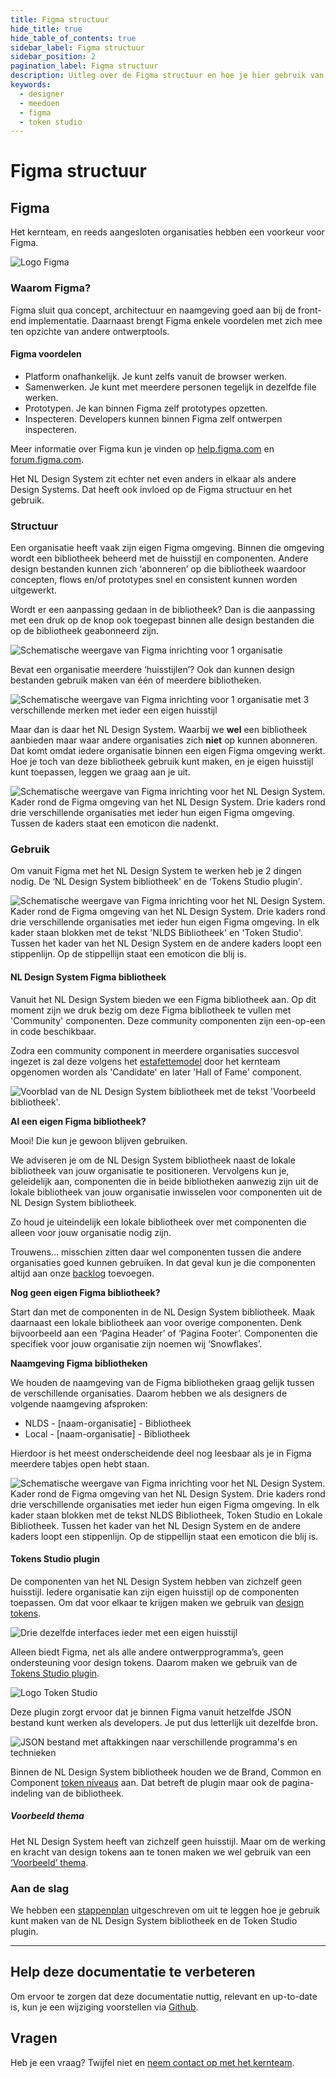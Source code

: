 ```yaml
---
title: Figma structuur
hide_title: true
hide_table_of_contents: true
sidebar_label: Figma structuur
sidebar_position: 2
pagination_label: Figma structuur
description: Uitleg over de Figma structuur en hoe je hier gebruik van kunt maken.
keywords:
  - designer
  - meedoen
  - figma
  - token studio
---
```


# Figma structuur

## Figma

Het kernteam, en reeds aangesloten organisaties hebben een voorkeur voor Figma.

![Logo Figma](https://raw.githubusercontent.com/nl-design-system/documentatie/assets/meedoen_designers_figma_figma-logo.png)

### Waarom Figma?

Figma sluit qua concept, architectuur en naamgeving goed aan bij de front-end implementatie. Daarnaast brengt Figma enkele voordelen met zich mee ten opzichte van andere ontwerptools.

#### Figma voordelen

- Platform onafhankelijk. Je kunt zelfs vanuit de browser werken.
- Samenwerken. Je kunt met meerdere personen tegelijk in dezelfde file werken.
- Prototypen. Je kan binnen Figma zelf prototypes opzetten.
- Inspecteren. Developers kunnen binnen Figma zelf ontwerpen inspecteren.

Meer informatie over Figma kun je vinden op [help.figma.com](https://help.figma.com/) en [forum.figma.com](https://forum.figma.com/).

Het NL Design System zit echter net even anders in elkaar als andere Design Systems. Dat heeft ook invloed op de Figma structuur en het gebruik.

### Structuur

Een organisatie heeft vaak zijn eigen Figma omgeving. Binnen die omgeving wordt een bibliotheek beheerd met de huisstijl en componenten. Andere design bestanden kunnen zich ‘abonneren’ op die bibliotheek waardoor concepten, flows en/of prototypes snel en consistent kunnen worden uitgewerkt.

Wordt er een aanpassing gedaan in de bibliotheek? Dan is die aanpassing met een druk op de knop ook toegepast binnen alle design bestanden die op de bibliotheek geabonneerd zijn.

![Schematische weergave van Figma inrichting voor 1 organisatie](https://raw.githubusercontent.com/nl-design-system/documentatie/assets/meedoen_designers_figma_single-org-single-brand.png)

Bevat een organisatie meerdere ‘huisstijlen’? Ook dan kunnen design bestanden gebruik maken van één of meerdere bibliotheken.

![Schematische weergave van Figma inrichting voor 1 organisatie met 3 verschillende merken met ieder een eigen huisstijl](https://raw.githubusercontent.com/nl-design-system/documentatie/assets/meedoen_designers_figma_single-org-multi-brand.png)

Maar dan is daar het NL Design System. Waarbij we **wel** een bibliotheek aanbieden maar waar andere organisaties zich **niet** op kunnen abonneren. Dat komt omdat iedere organisatie binnen een eigen Figma omgeving werkt. Hoe je toch van deze bibliotheek gebruik kunt maken, en je eigen huisstijl kunt toepassen, leggen we graag aan je uit.

![Schematische weergave van Figma inrichting voor het NL Design System. Kader rond de Figma omgeving van het NL Design System. Drie kaders rond drie verschillende organisaties met ieder hun eigen Figma omgeving. Tussen de kaders staat een emoticon die nadenkt.](https://raw.githubusercontent.com/nl-design-system/documentatie/assets/meedoen_designers_figma_nlds-question.png)

### Gebruik

Om vanuit Figma met het NL Design System te werken heb je 2 dingen nodig. De ‘NL Design System bibliotheek' en de ‘Tokens Studio plugin'.

![Schematische weergave van Figma inrichting voor het NL Design System. Kader rond de Figma omgeving van het NL Design System. Drie kaders rond drie verschillende organisaties met ieder hun eigen Figma omgeving. In elk kader staan blokken met de tekst 'NLDS Bibliotheek' en 'Token Studio'. Tussen het kader van het NL Design System en de andere kaders loopt een stippenlijn. Op de stippellijn staat een emoticon die blij is.](https://raw.githubusercontent.com/nl-design-system/documentatie/assets/meedoen_designers_figma_structuur-nlds-happy.png)

#### NL Design System Figma bibliotheek

Vanuit het NL Design System bieden we een Figma bibliotheek aan. Op dit moment zijn we druk bezig om deze Figma bibliotheek te vullen met 'Community' componenten. Deze community componenten zijn een-op-een in code beschikbaar.

Zodra een community component in meerdere organisaties succesvol ingezet is zal deze volgens het [estafettemodel](https://github.com/nl-design-system/documentatie/pull/estafettemodel.mdx) door het kernteam opgenomen worden als 'Candidate' en later 'Hall of Fame' component.

![Voorblad van de NL Design System bibliotheek met de tekst 'Voorbeeld bibliotheek'.](https://raw.githubusercontent.com/nl-design-system/documentatie/assets/meedoen_designers_figma_nlds-library.png)

**Al een eigen Figma bibliotheek?**

Mooi! Die kun je gewoon blijven gebruiken.

We adviseren je om de NL Design System bibliotheek naast de lokale bibliotheek van jouw organisatie te positioneren. Vervolgens kun je, geleidelijk aan, componenten die in beide bibliotheken aanwezig zijn uit de lokale bibliotheek van jouw organisatie inwisselen voor componenten uit de NL Design System bibliotheek.

Zo houd je uiteindelijk een lokale bibliotheek over met componenten die alleen voor jouw organisatie nodig zijn.

Trouwens… misschien zitten daar wel componenten tussen die andere organisaties goed kunnen gebruiken. In dat geval kun je die componenten altijd aan onze [backlog](https://github.com/nl-design-system) toevoegen.

**Nog geen eigen Figma bibliotheek?**

Start dan met de componenten in de NL Design System bibliotheek. Maak daarnaast een lokale bibliotheek aan voor overige componenten. Denk bijvoorbeeld aan een ‘Pagina Header’ of ‘Pagina Footer’. Componenten die specifiek voor jouw organisatie zijn noemen wij ‘Snowflakes’.

**Naamgeving Figma bibliotheken**

We houden de naamgeving van de Figma bibliotheken graag gelijk tussen de verschillende organisaties. Daarom hebben we als designers de volgende naamgeving afsproken:

- NLDS - [naam-organisatie] - Bibliotheek
- Local - [naam-organisatie] - Bibliotheek

Hierdoor is het meest onderscheidende deel nog leesbaar als je in Figma meerdere tabjes open hebt staan.

![Schematische weergave van Figma inrichting voor het NL Design System. Kader rond de Figma omgeving van het NL Design System. Drie kaders rond drie verschillende organisaties met ieder hun eigen Figma omgeving. In elk kader staan blokken met de tekst NLDS Bibliotheek, Token Studio en Lokale Bibliotheek. Tussen het kader van het NL Design System en de andere kaders loopt een stippenlijn. Op de stippellijn staat een emoticon die blij is.](https://raw.githubusercontent.com/nl-design-system/documentatie/assets/meedoen_designers_figma_structuur-local.png)

#### Tokens Studio plugin

De componenten van het NL Design System hebben van zichzelf geen huisstijl. Iedere organisatie kan zijn eigen huisstijl op de componenten toepassen. Om dat voor elkaar te krijgen maken we gebruik van [design tokens](../design-tokens/README.mdx).

![Drie dezelfde interfaces ieder met een eigen huisstijl](https://raw.githubusercontent.com/nl-design-system/documentatie/assets/meedoen_designers_figma_themas.png)

Alleen biedt Figma, net als alle andere ontwerpprogramma’s, geen ondersteuning voor design tokens. Daarom maken we gebruik van de [Tokens Studio plugin](https://tokens.studio/).

![Logo Token Studio](https://raw.githubusercontent.com/nl-design-system/documentatie/assets/meedoen_designers_figma_tokens-studio-logo.png)

Deze plugin zorgt ervoor dat je binnen Figma vanuit hetzelfde JSON bestand kunt werken als developers. Je put dus letterlijk uit dezelfde bron.

![JSON bestand met aftakkingen naar verschillende programma's en technieken](https://raw.githubusercontent.com/nl-design-system/documentatie/assets/meedoen_designers_figma_json.png)

Binnen de NL Design System bibliotheek houden we de Brand, Common en Component [token niveaus](../design-tokens/README.mdx) aan. Dat betreft de plugin maar ook de pagina-indeling van de bibliotheek.

##### Voorbeeld thema

Het NL Design System heeft van zichzelf geen huisstijl. Maar om de werking en kracht van design tokens aan te tonen maken we wel gebruik van een [‘Voorbeeld’ thema](voorbeeld-thema.md).

### Aan de slag

We hebben een [stappenplan](stappenplan.mdx) uitgeschreven om uit te leggen hoe je gebruik kunt maken van de NL Design System bibliotheek en de Token Studio plugin.

---

## Help deze documentatie te verbeteren

Om ervoor te zorgen dat deze documentatie nuttig, relevant en up-to-date is, kun je een wijziging voorstellen via [Github](https://github.com/nl-design-system/documentatie).

## Vragen

Heb je een vraag? Twijfel niet en [neem contact op met het kernteam](../../project/kernteam.mdx).
